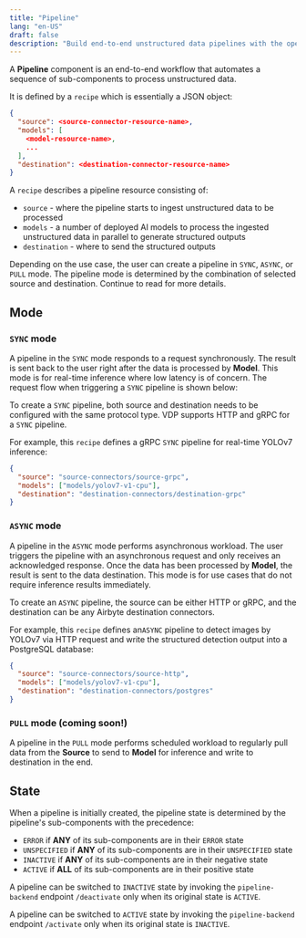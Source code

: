 ```yaml
---
title: "Pipeline"
lang: "en-US"
draft: false
description: "Build end-to-end unstructured data pipelines with the open-source unstructured data ETL tool VDP https://github.com/instill-ai/vdp"
---
```


A **Pipeline** component is an end-to-end workflow that automates a sequence of sub-components to process unstructured data.

It is defined by a `recipe` which is essentially a JSON object:

```json
{
  "source": <source-connector-resource-name>,
  "models": [
    <model-resource-name>,
    ...
  ],
  "destination": <destination-connector-resource-name>
}
```

A `recipe` describes a pipeline resource consisting of:

- `source` - where the pipeline starts to ingest unstructured data to be processed
- `models` - a number of deployed AI models to process the ingested unstructured data in parallel to generate structured outputs
- `destination` - where to send the structured outputs

Depending on the use case, the user can create a pipeline in `SYNC`, `ASYNC`, or `PULL` mode. The pipeline mode is determined by the combination of selected source and destination. Continue to read for more details.

## Mode

### `SYNC` mode

A pipeline in the `SYNC` mode responds to a request synchronously. The result is sent back to the user right after the data is processed by **Model**. This mode is for real-time inference where low latency is of concern.
The request flow when triggering a `SYNC` pipeline is shown below:

<ZoomableImg
  src="/docs-assets/core-concepts/sync.svg"
  alt="SYNC pipeline mode"
/>

To create a `SYNC` pipeline, both source and destination needs to be configured with the same protocol type. VDP supports HTTP and gRPC for a `SYNC` pipeline.

For example, this `recipe` defines a gRPC `SYNC` pipeline for real-time YOLOv7 inference:

```json
{
  "source": "source-connectors/source-grpc",
  "models": ["models/yolov7-v1-cpu"],
  "destination": "destination-connectors/destination-grpc"
}
```

### `ASYNC` mode

A pipeline in the `ASYNC` mode performs asynchronous workload. The user triggers the pipeline with an asynchronous request and only receives an acknowledged response.
Once the data has been processed by **Model**, the result is sent to the data destination. This mode is for use cases that do not require inference results immediately.

<ZoomableImg
  src="/docs-assets/core-concepts/async.svg"
  alt="ASYNC pipeline mode"
/>

To create an `ASYNC` pipeline, the source can be either HTTP or gRPC, and the destination can be any Airbyte destination connectors.

For example, this `recipe` defines an`ASYNC` pipeline to detect images by YOLOv7 via HTTP request and write the structured detection output into a PostgreSQL database:

```json
{
  "source": "source-connectors/source-http",
  "models": ["models/yolov7-v1-cpu"],
  "destination": "destination-connectors/postgres"
}
```

### `PULL` mode (coming soon!)

A pipeline in the `PULL` mode performs scheduled workload to regularly pull data from the **Source** to send to **Model** for inference and write to destination in the end.

<ZoomableImg
  src="/docs-assets/core-concepts/pull.svg"
  alt="Pipeline PULL mode"
/>

## State

When a pipeline is initially created, the pipeline state is determined by the pipeline's sub-components with the precedence:

- `ERROR` if **ANY** of its sub-components are in their `ERROR` state
- `UNSPECIFIED` if **ANY** of its sub-components are in their `UNSPECIFIED` state
- `INACTIVE` if **ANY** of its sub-components are in their negative state
- `ACTIVE` if **ALL** of its sub-components are in their positive state

A pipeline can be switched to `INACTIVE` state by invoking the `pipeline-backend` endpoint `/deactivate` only when its original state is `ACTIVE`.

A pipeline can be switched to `ACTIVE` state by invoking the `pipeline-backend` endpoint `/activate` only when its original state is `INACTIVE`.

<div align="center">
  <ZoomableImg
    src="/docs-assets/core-concepts/pipeline-state.svg"
    alt="The finite-state-machine (FSM) diagram for the pipeline state transition logic"
    width="500px"
  />
</div>
